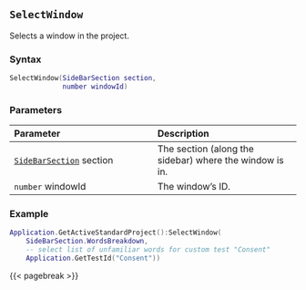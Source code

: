 ## `SelectWindow`

Selects a window in the project.

### Syntax {-}

``` .lua
SelectWindow(SideBarSection section,
             number windowId)
```


### Parameters {-}

**Parameter** | **Description**
| :-- | :-- |
|[`SideBarSection`](#sidebarsection) section | The section (along the sidebar) where the window is in. | 
|`number` windowId | The window's ID. |

### Example {-}

``` .lua
Application.GetActiveStandardProject():SelectWindow(
    SideBarSection.WordsBreakdown,
    -- select list of unfamiliar words for custom test "Consent"
    Application.GetTestId("Consent"))
```

{{< pagebreak >}}